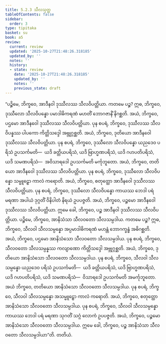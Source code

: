 ```yaml
---
title: 5.2.3 သီလသုတ္တ
tableOfContents: false
sidebar:
  order: 3
type: tipitaka
basket: su
book: a5
review:
  current: review
  updated: '2025-10-27T21:48:26.318185'
  updated_by: ''
  notes: ''
  history:
  - state: review
    date: '2025-10-27T21:48:26.318185'
    updated_by: ''
    notes: ''
    previous_state: draft
---
```



<ReviewStatus review={frontmatter.review} showDetails={true} />

<HypothesisAnnotation frontmatter={frontmatter} />

<DynamicBreadcrumb />

<Division number="213" book="a5" e="ch" v="16" p="221">

<Paragraph number="1225" book="a5">
“ပဉ္စိမေ, ဘိက္ခဝေ, အာဒီနဝါ ဒုဿီလဿ သီလဝိပတ္တိယာ. ကတမေ ပဉ္စ? ဣဓ, ဘိက္ခဝေ, ဒုဿီလော သီလဝိပန္နော ပမာဒါဓိကရဏံ မဟတိံ ဘောဂဇာနိံ နိဂစ္ဆတိ. အယံ, ဘိက္ခဝေ, ပဌမော အာဒီနဝေါ ဒုဿီလဿ သီလဝိပတ္တိယာ.
</Paragraph>

<Paragraph number="1226" book="a5">
ပုန စပရံ, ဘိက္ခဝေ, ဒုဿီလဿ သီလဝိပန္နဿ ပါပကော ကိတ္တိသဒ္ဒေါ အဗ္ဘုဂ္ဂစ္ဆတိ. အယံ, ဘိက္ခဝေ, ဒုတိယော အာဒီနဝေါ ဒုဿီလဿ သီလဝိပတ္တိယာ.
</Paragraph>

<Paragraph number="1227" book="a5">
ပုန စပရံ, ဘိက္ခဝေ, ဒုဿီလော သီလဝိပန္နော ယညဒေဝ ပရိသံ ဥပသင်္ကမတိ—  ယဒိ ခတ္တိယပရိသံ, ယဒိ ဗြာဟ္မဏပရိသံ, ယဒိ ဂဟပတိပရိသံ, ယဒိ သမဏပရိသံ—  အဝိသာရဒေါ ဥပသင်္ကမတိ မင်္ကုဘူတော. အယံ, ဘိက္ခဝေ, တတိယော အာဒီနဝေါ ဒုဿီလဿ သီလဝိပတ္တိယာ.
</Paragraph>

<Paragraph number="1228" book="a5">
ပုန စပရံ, ဘိက္ခဝေ, ဒုဿီလော သီလဝိပန္နော သမ္မူဠှော ကာလံ ကရောတိ. အယံ, ဘိက္ခဝေ, စတုတ္ထော အာဒီနဝေါ ဒုဿီလဿ သီလဝိပတ္တိယာ.
</Paragraph>

<Paragraph number="1229" book="a5">
ပုန စပရံ, ဘိက္ခဝေ, ဒုဿီလော သီလဝိပန္နော ကာယဿ ဘေဒါ ပရံ မရဏာ အပါယံ ဒုဂ္ဂတိံ ဝိနိပါတံ နိရယံ ဥပပဇ္ဇတိ. အယံ, ဘိက္ခဝေ, ပဉ္စမော အာဒီနဝေါ ဒုဿီလဿ သီလဝိပတ္တိယာ. ဣမေ ခေါ, ဘိက္ခဝေ, ပဉ္စ အာဒီနဝါ ဒုဿီလဿ သီလဝိပတ္တိယာ.
</Paragraph>

<Paragraph number="1230" book="a5">
ပဉ္စိမေ, ဘိက္ခဝေ, အာနိသံသာ သီလဝတော သီလသမ္ပဒါယ. ကတမေ ပဉ္စ? ဣဓ, ဘိက္ခဝေ, သီလဝါ သီလသမ္ပန္နော အပ္ပမာဒါဓိကရဏံ မဟန္တံ ဘောဂက္ခန္ဓံ အဓိဂစ္ဆတိ. အယံ, ဘိက္ခဝေ, ပဌမော အာနိသံသော သီလဝတော သီလသမ္ပဒါယ.
</Paragraph>

<Paragraph number="1231" book="a5">
ပုန စပရံ, ဘိက္ခဝေ, သီလဝတော သီလသမ္ပန္နဿ ကလျာဏော ကိတ္တိသဒ္ဒေါ အဗ္ဘုဂ္ဂစ္ဆတိ. အယံ, ဘိက္ခဝေ, ဒုတိယော အာနိသံသော သီလဝတော သီလသမ္ပဒါယ.
</Paragraph>

<Paragraph number="1232" book="a5">
ပုန စပရံ, ဘိက္ခဝေ, သီလဝါ သီလသမ္ပန္နော ယညဒေဝ ပရိသံ ဥပသင်္ကမတိ—  ယဒိ ခတ္တိယပရိသံ, ယဒိ ဗြာဟ္မဏပရိသံ, ယဒိ ဂဟပတိပရိသံ, ယဒိ သမဏပရိသံ—  ဝိသာရဒေါ ဥပသင်္ကမတိ အမင်္ကုဘူတော. အယံ ဘိက္ခဝေ, တတိယော အာနိသံသော သီလဝတော သီလသမ္ပဒါယ.
</Paragraph>

<Paragraph number="1233" book="a5">
ပုန စပရံ, ဘိက္ခဝေ, သီလဝါ သီလသမ္ပန္နော အသမ္မူဠှော ကာလံ ကရောတိ. အယံ, ဘိက္ခဝေ, စတုတ္ထော အာနိသံသော သီလဝတော သီလသမ္ပဒါယ.
</Paragraph>

<Paragraph number="1234" book="a5">
ပုန စပရံ, ဘိက္ခဝေ, သီလဝါ သီလသမ္ပန္နော ကာယဿ ဘေဒါ ပရံ မရဏာ သုဂတိံ သဂ္ဂံ လောကံ ဥပပဇ္ဇတိ. အယံ, ဘိက္ခဝေ, ပဉ္စမော အာနိသံသော သီလဝတော သီလသမ္ပဒါယ. ဣမေ ခေါ, ဘိက္ခဝေ, ပဉ္စ အာနိသံသာ သီလဝတော သီလသမ္ပဒါယာ”တိ.

</Paragraph>
</Division>

<Paragraph number="1235" type="center" book="a5">
တတိယံ.
</Paragraph>